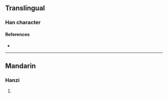 {{character info/new}}
==Translingual==

===Han character===
{{Han char|rn=85|rad=水|as=20|sn=23|four=|canj=EFBF|ids=⿰氵黨}}

====References====
* {{Han ref|kx=0663.280|dkj=18790|dj=1072.160|hdz=31796.160|uh=7059|ud=28761}}

----

==Mandarin==

===Hanzi===
{{cmn-hanzi|pin=[[dǎng]] ([[dang3]])|wg=tang<sup>3</sup>}}

# {{defn|lang=cmn|sort=水20}}